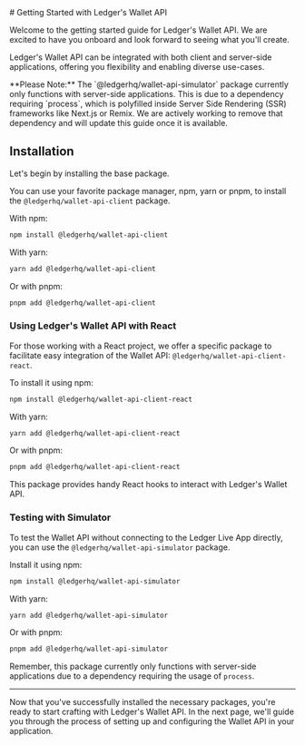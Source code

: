 
<div>
  # Getting Started with Ledger's Wallet API

  Welcome to the getting started guide for Ledger's Wallet API. We are excited to have you onboard and look forward to
  seeing what you'll create.

  Ledger's Wallet API can be integrated with both client and server-side applications, offering you flexibility and
  enabling diverse use-cases.


  <Callout type="warning" emoji="⚠️">
    **Please Note:** The `@ledgerhq/wallet-api-simulator` package currently only functions with server-side
    applications.
    This is due to a dependency requiring `process`, which is polyfilled inside Server Side Rendering (SSR) frameworks
    like Next.js or Remix. We are actively working to remove that dependency and will update this guide once it is
    available.
  </Callout>


  ## Installation

  Let's begin by installing the base package.

  You can use your favorite package manager, npm, yarn or pnpm, to install the `@ledgerhq/wallet-api-client` package.

  With npm:

  ```bash
  npm install @ledgerhq/wallet-api-client
  ```

  With yarn:

  ```bash
  yarn add @ledgerhq/wallet-api-client
  ```

  Or with pnpm:

  ```bash
  pnpm add @ledgerhq/wallet-api-client
  ```

  ### Using Ledger's Wallet API with React

  For those working with a React project, we offer a specific package to facilitate easy integration of the Wallet API:
  `@ledgerhq/wallet-api-client-react`.

  To install it using npm:

  ```bash
  npm install @ledgerhq/wallet-api-client-react
  ```

  With yarn:

  ```bash
  yarn add @ledgerhq/wallet-api-client-react
  ```

  Or with pnpm:

  ```bash
  pnpm add @ledgerhq/wallet-api-client-react
  ```

  This package provides handy React hooks to interact with Ledger's Wallet API.

  ### Testing with Simulator

  To test the Wallet API without connecting to the Ledger Live App directly, you can use the
  `@ledgerhq/wallet-api-simulator` package.

  Install it using npm:

  ```bash
  npm install @ledgerhq/wallet-api-simulator
  ```

  With yarn:

  ```bash
  yarn add @ledgerhq/wallet-api-simulator
  ```

  Or with pnpm:

  ```bash
  pnpm add @ledgerhq/wallet-api-simulator
  ```

  Remember, this package currently only functions with server-side applications due to a dependency requiring the usage
  of `process`.

  ---

  Now that you've successfully installed the necessary packages, you're ready to start crafting with Ledger's Wallet
  API. In the next page, we'll guide you through the process of setting up and configuring the Wallet API in your
  application.
</div>